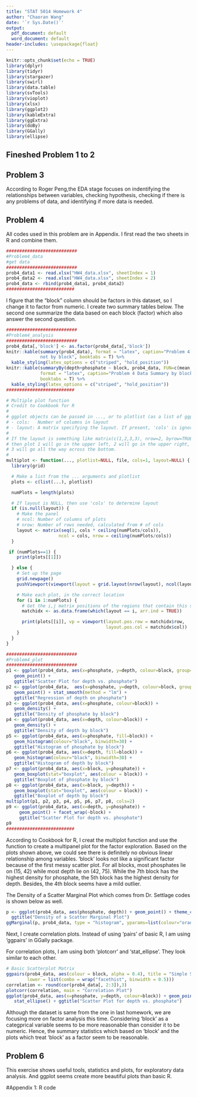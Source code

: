 ```yaml
---
title: "STAT 5014 Homework 4"
author: "Chaoran Wang"
date: '`r Sys.Date()`'
output:
  pdf_document: default
  word_document: default
header-includes: \usepackage{float}
---
```


```r
knitr::opts_chunk$set(echo = TRUE)
library(dplyr)
library(tidyr)
library(stargazer)
library(swirl)
library(data.table)
library(svTools)
library(vioplot)
library(xlsx)
library(ggplot2)
library(kableExtra)
library(ggExtra)
library(doBy)
library(GGally)
library(ellipse)
```
## Fineshed Problem 1 to 2

## Problem 3
According to Roger Peng,the EDA stage focuses on indentifying the relationships between variables, checking hypothesis, checking if there is any problems of data, and identifying if more data is needed.

## Problem 4
All codes used in this problem are in Appendix. I first read the two sheets in R and combine them.
```r
########################### 
#Problem4_data
#get data  
###########################
prob4_data1 <- read.xlsx("HW4_data.xlsx", sheetIndex = 1)
prob4_data2 <- read.xlsx("HW4_data.xlsx", sheetIndex = 2)
prob4_data <- rbind(prob4_data1, prob4_data2)
##########################
```

I figure that the "block" column should be factors in this dataset, so I change it to factor from numeric. I create two summary tables below. The second one summarize the data based on each block (factor) which also answer the second question.
```r
########################### 
#Problem4_analysis
###########################
prob4_data[,'block'] <- as.factor(prob4_data[,'block'])
knitr::kable(summary(prob4_data), format = "latex", caption="Problem 4 Data Summary 
             not by block", booktabs = T) %>%
  kable_styling(latex_options = c("striped", "hold_position"))
knitr::kable(summaryBy(depth+phosphate ~ block, prob4_data, FUN=c(mean,sd)), 
             format = "latex", caption="Problem 4 Data Summary by block", 
             booktabs = T) %>%
  kable_styling(latex_options = c("striped", "hold_position"))
##########################
```

```r
# Multiple plot function
# Credit to Cookbook for R
#
# ggplot objects can be passed in ..., or to plotlist (as a list of ggplot objects)
# - cols:   Number of columns in layout
# - layout: A matrix specifying the layout. If present, 'cols' is ignored.
#
# If the layout is something like matrix(c(1,2,3,3), nrow=2, byrow=TRUE),
# then plot 1 will go in the upper left, 2 will go in the upper right, and
# 3 will go all the way across the bottom.
#
multiplot <- function(..., plotlist=NULL, file, cols=1, layout=NULL) {
  library(grid)

  # Make a list from the ... arguments and plotlist
  plots <- c(list(...), plotlist)

  numPlots = length(plots)

  # If layout is NULL, then use 'cols' to determine layout
  if (is.null(layout)) {
    # Make the panel
    # ncol: Number of columns of plots
    # nrow: Number of rows needed, calculated from # of cols
    layout <- matrix(seq(1, cols * ceiling(numPlots/cols)),
                    ncol = cols, nrow = ceiling(numPlots/cols))
  }

 if (numPlots==1) {
    print(plots[[1]])

  } else {
    # Set up the page
    grid.newpage()
    pushViewport(viewport(layout = grid.layout(nrow(layout), ncol(layout))))

    # Make each plot, in the correct location
    for (i in 1:numPlots) {
      # Get the i,j matrix positions of the regions that contain this subplot
      matchidx <- as.data.frame(which(layout == i, arr.ind = TRUE))

      print(plots[[i]], vp = viewport(layout.pos.row = matchidx$row,
                                      layout.pos.col = matchidx$col))
    }
  }
}
```

```r
########################### 
#Problem4_plot
###########################
p1 <- ggplot(prob4_data, aes(x=phosphate, y=depth, colour=block, group=block)) +
   geom_point() + 
   ggtitle("Scatter Plot for depth vs. phosphate")
p2 <- ggplot(prob4_data,  aes(x=phosphate, y=depth, colour=block, group=block)) +
   geom_point() + stat_smooth(method = "lm") +
   ggtitle("Regression of depth on phosphate")
p3 <- ggplot(prob4_data, aes(x=phosphate, colour=block)) +
   geom_density() +
   ggtitle("Density of phosphate by block")
p4 <- ggplot(prob4_data, aes(x=depth, colour=block)) +
   geom_density() +
   ggtitle("Density of depth by block")
p5 <- ggplot(prob4_data, aes(x=phosphate, fill=block)) +
   geom_histogram(colour="black", binwidth=30) +
   ggtitle("Histogram of phosphate by block")
p6 <- ggplot(prob4_data, aes(x=depth, fill=block)) +
   geom_histogram(colour="black", binwidth=30) +
   ggtitle("Histogram of depth by block")
p7 <- ggplot(prob4_data, aes(x=block, y=phosphate)) +
   geom_boxplot(stat="boxplot", aes(colour = block)) +
   ggtitle("Boxplot of phosphate by block")
p8 <- ggplot(prob4_data, aes(x=block, y=depth)) +
   geom_boxplot(stat="boxplot", aes(colour = block)) +
   ggtitle("Boxplot of depth by block")
multiplot(p1, p2, p3, p4, p5, p6, p7, p8, cols=2)
p9 <- ggplot(prob4_data, aes(x=depth, y=phosphate)) +
     geom_point() + facet_wrap(~block) +
     ggtitle("Scatter Plot for depth vs. phosphate")
p9
##########################
```
According to Cookbook for R, I creat the multiplot function and use the function to create a multipanel plot for the factor exploration. Based on the plots shown above, we could see there is definitely no obvious linear relationship among variables. 'block' looks not like a significant factor because of the first messy scatter plot. For all blocks, most phosphates lie on (15, 42) while most depth lie on (42, 75). While the 7th block has the highest density for phosphate, the 5th block has the highest density for depth. Besides, the 4th block seems have a mild outlier.

The Density of a Scatter Marginal Plot which comes from Dr. Settlage codes is shown below as well.

```r
p <- ggplot(prob4_data, aes(phosphate, depth)) + geom_point() + theme_classic() +
  ggtitle("Density of a Scatter Marginal Plot")
ggMarginal(p, prob4_data, type = "histogram", yparams=list(colour="orange"))
```

Next, I create correlation plots. Instead of using 'pairs' of basic R, I am using 'ggpairs' in GGally package. 

For correlation plots, I am using both 'plotcorr' and 'stat_ellipse'. They look similar to each other.

```r
# Basic Scatterplot Matrix
ggpairs(prob4_data, aes(colour = block, alpha = 0.4), title = "Simple Scatterplot Matrix", 
        lower = list(combo = wrap("facethist", binwidth = 0.5)))
correlation <- round(cor(prob4_data[, 2:3]),3)
plotcorr(correlation, main = "Correlation Plot")
ggplot(prob4_data, aes(x=phosphate, y=depth, colour=block)) + geom_point() + 
   stat_ellipse() + ggtitle("Scatter Plot for depth vs. phosphate")
```

Although the dataset is same from the one in last homework, we are focusing more on factor analysis this time. Considering 'block' as a categprical variable seems to be more reasonable than consider it to be numeric. Hence, the summary statistics which based on 'block' and the plots which treat 'block' as a factor seem to be reasonable.

## Problem 6
This exercise shows useful tools, statistics and plots, for exploratory data analysis. And ggplot seems create more beautiful plots than basic R.

\newpage
#Appendix 1: R code  
```r
  
```